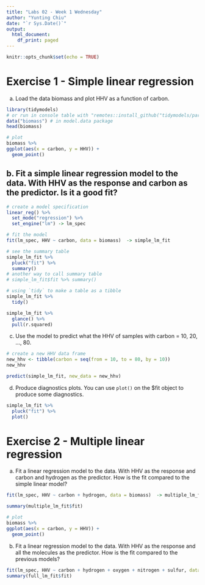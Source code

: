 ```yaml
---
title: "Labs 02 - Week 1 Wednesday"
author: "Yunting Chiu"
date: "`r Sys.Date()`"
output:
  html_document:
    df_print: paged
---
```


```r
knitr::opts_chunk$set(echo = TRUE)
```

# Exercise 1 - Simple linear regression
a. Load the data biomass and plot HHV as a function of carbon.
```r
library(tidymodels)
# or run in console table with "remotes::install_github("tidymodels/parsnip")"
data("biomass") # in model.data package
head(biomass)

# plot
biomass %>%
ggplot(aes(x = carbon, y = HHV)) +
  geom_point() 
```

b. Fit a simple linear regression model to the data. With HHV as the response and carbon as the predictor. Is it a good fit?
- 
```r
# create a model specification
linear_reg() %>%
  set_mode("regression") %>%
  set_engine("lm") -> lm_spec

# fit the model
fit(lm_spec, HHV ~ carbon, data = biomass)  -> simple_lm_fit

# see the summary table
simple_lm_fit %>%
  pluck("fit") %>%
  summary()
# another way to call summary table
# simple_lm_fit$fit %>% summary()
```

```r
# using `tidy` to make a table as a tibble
simple_lm_fit %>% 
  tidy()
```

```r
simple_lm_fit %>% 
  glance() %>%
  pull(r.squared)
```

c. Use the model to predict what the HHV of samples with carbon = 10, 20, ..., 80.
```r
# create a new HHV data frame
new_hhv <- tibble(carbon = seq(from = 10, to = 80, by = 10))
new_hhv

predict(simple_lm_fit, new_data = new_hhv)
```

d. Produce diagnostics plots. You can use `plot()` on the $fit object to produce some diagnostics.
```r
simple_lm_fit %>%
  pluck("fit") %>%
  plot()
```

# Exercise 2 - Multiple linear regression
a. Fit a linear regression model to the data. With HHV as the response and carbon and hydrogen as the predictor. How is the fit compared to the simple linear model?
```r
fit(lm_spec, HHV ~ carbon + hydrogen, data = biomass)  -> multiple_lm_fit

summary(multiple_lm_fit$fit)
```
```r
# plot
biomass %>%
ggplot(aes(x = carbon, y = HHV)) +
  geom_point() 
```

b. Fit a linear regression model to the data. With HHV as the response and all the molecules as the predictor. How is the fit compared to the previous models?
```r
fit(lm_spec, HHV ~ carbon + hydrogen + oxygen + nitrogen + sulfur, data = biomass)  -> full_lm_fit
summary(full_lm_fit$fit)
```

